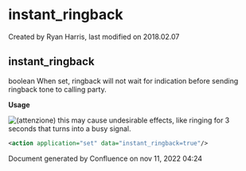 
# instant_ringback 

 Created by  Ryan Harris, last modified on 2018.02.07

## instant_ringback

boolean When set, ringback will not wait for indication before sending ringback tone to calling party.

**Usage**

![(attenzione)](/images/icons/emoticons/warning.svg) this may cause undesirable effects, like ringing for 3 seconds that turns into a busy signal.

```xml
<action application="set" data="instant_ringback=true"/>
```

Document generated by Confluence on nov 11, 2022 04:24
